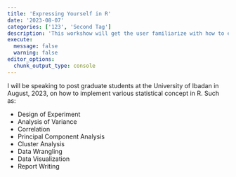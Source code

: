 ```yaml
---
title: 'Expressing Yourself in R'
date: '2023-08-07'
categories: ['123', 'Second Tag']
description: 'This workshow will get the user familiarize with how to express themself in R using the Tidyverse'
execute: 
  message: false
  warning: false
editor_options: 
  chunk_output_type: console
---
```


I will be speaking to post graduate students at the University of Ibadan in August, 2023, on how to implement various statistical concept in R. Such as:

* Design of Experiment
* Analysis of Variance
* Correlation
* Principal Component Analysis
* Cluster Analysis
* Data Wrangling
* Data Visualization
* Report Writing
